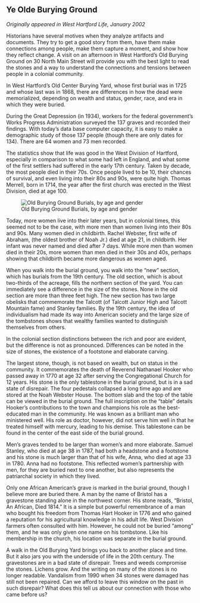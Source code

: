 ## Ye Olde Burying Ground {-}

*Originally appeared in West Hartford Life, January 2002*

Historians have several motives when they analyze artifacts and documents. They try to get a good story from them, have them make connections among people, make them capture a moment, and show how they reflect change. A visit on an afternoon in West Hartford’s Old Burying Ground on 30 North Main Street will provide you with the best light to read the stones and a way to understand the connections and tensions between people in a colonial community.

In West Hartford’s Old Center Burying Yard, whose first burial was in 1725 and whose last was in 1868, there are differences in how the dead were memorialized, depending on wealth and status, gender, race, and era in which they were buried.

During the Great Depression (in 1934), workers for the federal government’s Works Progress Administration surveyed the 137 graves and recorded their findings. With today’s data base computer capacity, it is easy to make a demographic study of those 137 people (though there are only dates for 134). There are 64 women and 73 men recorded.

The statistics show that life was good in the West Division of Hartford, especially in comparison to what some had left in England, and what some of the first settlers had suffered in the early 17th century. Taken by decade, the most people died in their 70s. Once people lived to be 10, their chances of survival, and even living into their 80s and 90s, were quite high. Thomas Merrell, born in 1714, the year after the first church was erected in the West Division, died at age 100.

![Old Burying Ground Burials, by age and gender](images/01-burying-web.png)

Today, more women live into their later years, but in colonial times, this seemed not to be the case, with more men than women living into their 80s and 90s. Many women died in childbirth. Rachel Webster, first wife of Abraham, (the oldest brother of Noah Jr.) died at age 21, in childbirth. Her infant was never named and died after 7 days. While more men than women died in their 20s, more women than men died in their 30s and 40s, perhaps showing that childbirth became more dangerous as women aged.

When you walk into the burial ground, you walk into the “new” section, which has burials from the 19th century. The old section, which is about two-thirds of the acreage, fills the northern section of the yard. You can immediately see a difference in the size of the stones. None in the old section are more than three feet high. The new section has two large obelisks that commemorate the Talcott (of Talcott Junior High and Talcott Mountain fame) and Stanley families. By the 19th century, the idea of individualism had made its way into American society and the large size of the tombstones shows that wealthy families wanted to distinguish themselves from others.

In the colonial section distinctions between the rich and poor are evident, but the difference is not as pronounced. Differences can be noted in the size of stones, the existence of a footstone and elaborate carving.

The largest stone, though, is not based on wealth, but on status in the community. It commemorates the death of Reverend Nathanael Hooker who passed away in 1770 at age 32 after serving the Congregational Church for 12 years. His stone is the only tablestone in the burial ground, but is in a sad state of disrepair. The four pedestals collapsed a long time ago and are stored at the Noah Webster House. The bottom slab and the top of the table can be viewed in the burial ground. The full inscription on the “table” details Hooker’s contributions to the town and champions his role as the best-educated man in the community. He was known as a brilliant man who ministered well. His role as doctor, however, did not serve him well in that he treated himself with mercury, leading to his demise. This tablestone can be found in the center of the east side of the burial ground.

Men’s graves tended to be larger than women’s and more elaborate. Samuel Stanley, who died at age 38 in 1787, had both a headstone and a footstone and his stone is much larger than that of his wife, Anna, who died at age 33 in 1780. Anna had no footstone. This reflected women’s partnership with men, for they are buried next to one another, but also represents the patriarchal society in which they lived.

Only one African American’s grave is marked in the burial ground, though I believe more are buried there. A man by the name of Bristol has a gravestone standing alone in the northwest corner. His stone reads, “Bristol, An African, Died 1814.” It is a simple but powerful remembrance of a man who bought his freedom from Thomas Hart Hooker in 1776 and who gained a reputation for his agricultural knowledge in his adult life. West Division farmers often consulted with him. However, he could not be buried “among” them, and he was only given one name on his tombstone. Like his membership in the church, his location was separate in the burial ground.

A walk in the Old Burying Yard brings you back to another place and time. But it also jars you with the underside of life in the 20th century. The gravestones are in a bad state of disrepair. Trees and weeds compromise the stones. Lichens grow. And the writing on many of the stones is no longer readable. Vandalism from 1990 when 34 stones were damaged has still not been repaired. Can we afford to leave this window on the past in such disrepair? What does this tell us about our connection with those who came before us?
